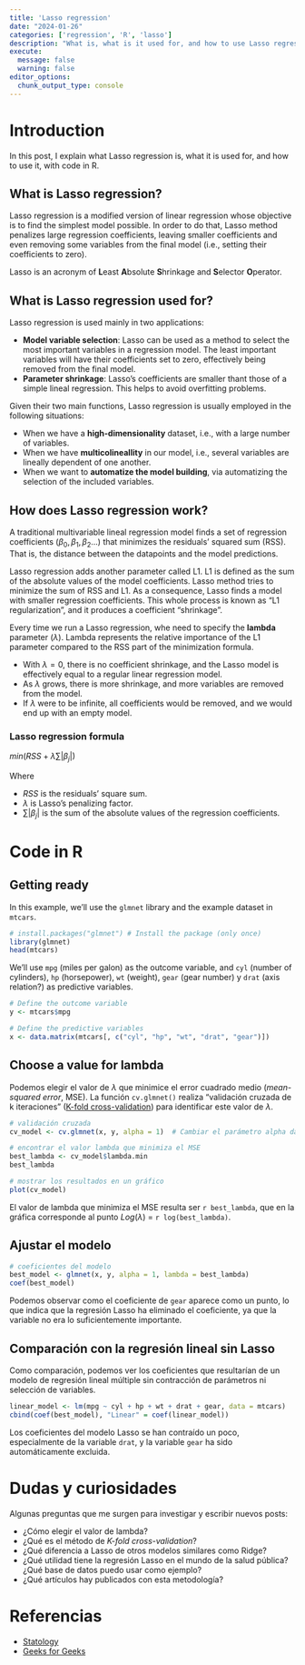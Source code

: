 ```yaml
---
title: 'Lasso regression'
date: "2024-01-26"
categories: ['regression', 'R', 'lasso']
description: "What is, what is it used for, and how to use Lasso regression, with code in R."
execute: 
  message: false
  warning: false
editor_options: 
  chunk_output_type: console
---
```


# Introduction

In this post, I explain what Lasso regression is, what it is used for, and how to use it, with code in R.


## What is Lasso regression?

Lasso regression is a modified version of linear regression whose objective is to find the simplest model possible. In order to do that, Lasso method penalizes large regression coefficients, leaving smaller coefficients and even removing some variables from the final model (i.e., setting their coefficients to zero).

Lasso is an acronym of **L**east **A**bsolute **S**hrinkage and **S**elector **O**perator.


## What is Lasso regression used for?

Lasso regression is used mainly in two applications:

* **Model variable selection**: Lasso can be used as a method to select the most important variables in a regression model. The least important variables will have their coefficients set to zero, effectively being removed from the final model.
* **Parameter shrinkage**: Lasso's coefficients are smaller thant those of a simple lineal regression. This helps to avoid overfitting problems.

Given their two main functions, Lasso regression is usually employed in the following situations:

* When we have a **high-dimensionality** dataset, i.e., with a large number of variables.
* When we have **multicolineallity** in our model, i.e., several variables are lineally dependent of one another.
* When we want to **automatize the model building**, via automatizing the selection of the included variables.

## How does Lasso regression work?

A traditional multivariable lineal regression model finds a set of regression coefficients ($\beta_0, \beta_1, \beta_2...$) that minimizes the residuals' squared sum (RSS). That is, the distance between the datapoints and the model predictions.

Lasso regression adds another parameter called L1. L1 is defined as the sum of the absolute values of the model coefficients. Lasso method tries to minimize the sum of RSS and L1. As a consequence, Lasso finds a model with smaller regression coefficients. This whole process is known as "L1 regularization", and it produces a coefficient "shrinkage".

Every time we run a Lasso regression, whe need to specify the **lambda** parameter ($\lambda$). Lambda represents the relative importance of the L1 parameter compared to the RSS part of the minimization formula.

* With $\lambda = 0$, there is no coefficient shrinkage, and the Lasso model is effectively equal to a regular linear regression model.
* As $\lambda$ grows, there is more shrinkage, and more variables are removed from the model.
* If $\lambda$ were to be infinite, all coefficients would be removed, and we would end up with an empty model.


### Lasso regression formula

$min(RSS + \lambda \sum |\beta_j|)$

Where

* $RSS$ is the residuals' square sum.
* $\lambda$ is Lasso's penalizing factor.
* $\sum |\beta_j|$ is the sum of the absolute values of the regression coefficients.

# Code in R

## Getting ready

In this example, we'll use the `glmnet` library and the example dataset in `mtcars`.

```r
# install.packages("glmnet") # Install the package (only once)
library(glmnet)
head(mtcars)
```

We'll use `mpg` (miles per galon) as the outcome variable, and `cyl` (number of cylinders), `hp` (horsepower), `wt` (weight), `gear` (gear number) y `drat` (axis relation?) as predictive variables. 

```r
# Define the outcome variable
y <- mtcars$mpg

# Define the predictive variables
x <- data.matrix(mtcars[, c("cyl", "hp", "wt", "drat", "gear")])
```


## Choose a value for lambda

Podemos elegir el valor de $\lambda$ que minimice el error cuadrado medio (*mean-squared error*, MSE). La función `cv.glmnet()` realiza "validación cruzada de k iteraciones" ([K-fold cross-validation](https://www.statology.org/k-fold-cross-validation/)) para identificar este valor de $\lambda$.

```r
# validación cruzada
cv_model <- cv.glmnet(x, y, alpha = 1)  # Cambiar el parámetro alpha da lugar a otros tipos de regresión

# encontrar el valor lambda que minimiza el MSE
best_lambda <- cv_model$lambda.min
best_lambda

# mostrar los resultados en un gráfico
plot(cv_model)
```

El valor de lambda que minimiza el MSE resulta ser `r best_lambda`, que en la gráfica corresponde al punto $Log(\lambda)$ = `r log(best_lambda)`.

## Ajustar el modelo

```r
# coeficientes del modelo 
best_model <- glmnet(x, y, alpha = 1, lambda = best_lambda)
coef(best_model)
```

Podemos observar como el coeficiente de `gear` aparece como un punto, lo que indica que la regresión Lasso ha eliminado el coeficiente, ya que la variable no era lo suficientemente importante.

## Comparación con la regresión lineal sin Lasso

Como comparación, podemos ver los coeficientes que resultarían de un modelo de regresión lineal múltiple sin contracción de parámetros ni selección de variables.

```r
linear_model <- lm(mpg ~ cyl + hp + wt + drat + gear, data = mtcars)
cbind(coef(best_model), "Linear" = coef(linear_model))
```

Los coeficientes del modelo Lasso se han contraído un poco, especialmente de la variable `drat`, y la variable `gear` ha sido automáticamente excluida.

# Dudas y curiosidades

Algunas preguntas que me surgen para investigar y escribir nuevos posts:

* ¿Cómo elegir el valor de lambda?
* ¿Qué es el método de *K-fold cross-validation*?
* ¿Qué diferencia a Lasso de otros modelos similares como Ridge?
* ¿Qué utilidad tiene la regresión Lasso en el mundo de la salud pública? ¿Qué base de datos puedo usar como ejemplo?
* ¿Qué artículos hay publicados con esta metodología?


# Referencias

* [Statology](https://www.statology.org/lasso-regression-in-r/)
* [Geeks for Geeks](https://www.geeksforgeeks.org/lasso-regression-in-r-programming/)

